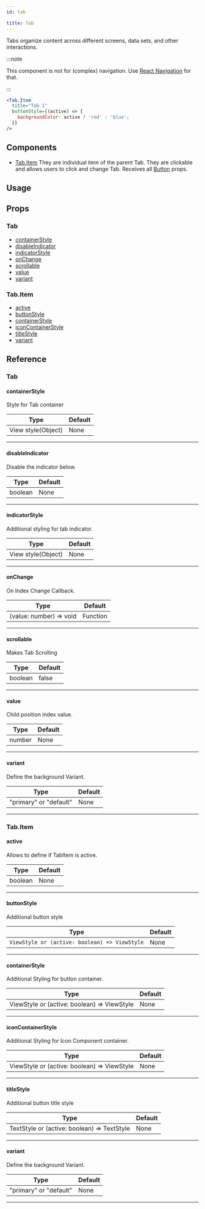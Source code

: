 ```yaml
---
id: tab

title: Tab
---
```






Tabs organize content across different screens, data sets, and other interactions.

:::note

This component is not for (complex) navigation. Use [React Navigation](https://reactnavigation.org) for that.

:::

```jsx
<Tab.Item
  title="Tab 1"
  buttonStyle={(active) => {
    backgroundColor: active ? 'red' : 'blue';
  }}
/>
```

## Components

- [Tab.Item](#tabitem)
  They are individual item of the parent Tab.
  They are clickable and allows users to click and change Tab.
  Receives all [Button](https://reactnativeelements.com/docs/button#props) props.

## Usage

<Snack />

## Props

### Tab

- [containerStyle](#containerstyle)
- [disableIndicator](#disableindicator)
- [indicatorStyle](#indicatorstyle)
- [onChange](#onchange)
- [scrollable](#scrollable)
- [value](#value)
- [variant](#variant)

### Tab.Item

- [active](#active)
- [buttonStyle](#buttonstyle)
- [containerStyle](#containerstyle)
- [iconContainerStyle](#iconcontainerstyle)
- [titleStyle](#titlestyle)
- [variant](#variant)

## Reference

### Tab

#### containerStyle

Style for Tab container

| Type               | Default |
| ------------------ | ------- |
| View style(Object) | None    |

---

#### disableIndicator

Disable the indicator below.

| Type    | Default |
| ------- | ------- |
| boolean | None    |

---

#### indicatorStyle

Additional styling for tab indicator.

| Type               | Default |
| ------------------ | ------- |
| View style(Object) | None    |

---

#### onChange

On Index Change Callback.

| Type                    | Default  |
| ----------------------- | -------- |
| (value: number) => void | Function |

---

#### scrollable

Makes Tab Scrolling

| Type    | Default |
| ------- | ------- |
| boolean | false   |

---

#### value

Child position index value.

| Type   | Default |
| ------ | ------- |
| number | None    |

---

#### variant

Define the background Variant.

| Type                   | Default |
| ---------------------- | ------- |
| "primary" or "default" | None    |

---

### Tab.Item

#### active

Allows to define if TabItem is active.

| Type    | Default |
| ------- | ------- |
| boolean | None    |

---

#### buttonStyle

Additional button style

| Type                                          | Default |
| --------------------------------------------- | ------- |
| `ViewStyle or (active: boolean) => ViewStyle` | None    |

---

#### containerStyle

Additional Styling for button container.

| Type                                        | Default |
| ------------------------------------------- | ------- |
| ViewStyle or (active: boolean) => ViewStyle | None    |

---

#### iconContainerStyle

Additional Styling for Icon Component container.

| Type                                        | Default |
| ------------------------------------------- | ------- |
| ViewStyle or (active: boolean) => ViewStyle | None    |

---

#### titleStyle

Additional button title style

| Type                                        | Default |
| ------------------------------------------- | ------- |
| TextStyle or (active: boolean) => TextStyle | None    |

---

#### variant

Define the background Variant.

| Type                   | Default |
| ---------------------- | ------- |
| "primary" or "default" | None    |

---

